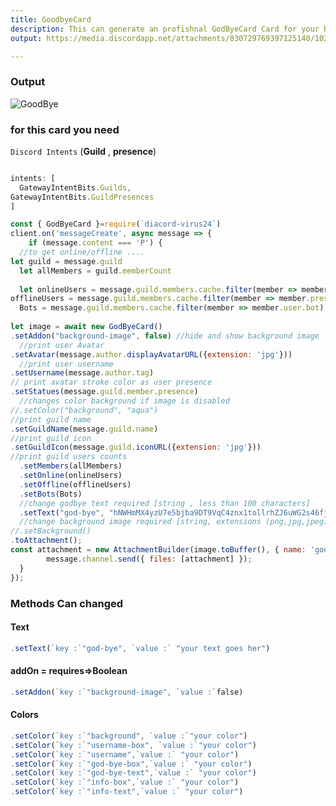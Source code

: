 ```yaml
---
title: GoodbyeCard
description: This can generate an profishnal GodByeCard Card for your Bot 
output: https://media.discordapp.net/attachments/830729769397125140/1025165521018175528/welcome.png

---
```



### Output
![GoodBye](https://media.discordapp.net/attachments/830729769397125140/1025165521018175528/welcome.png)


### for this card you need 
`Discord Intents` (__Guild__ , __presence__)
```js

intents: [
  GatewayIntentBits.Guilds,
GatewayIntentBits.GuildPresences
]
  ```

```js
const { GodByeCard }=require(`diacord-virus24`)
client.on('messageCreate', async message => {
	if (message.content === 'P') {
  //to get online/offline ....
let guild = message.guild
  let allMembers = guild.memberCount
 
  let onlineUsers = message.guild.members.cache.filter(member => member.presence === "online").size,
offlineUsers = message.guild.members.cache.filter(member => member.presence  ===  "offline").size,
  Bots = message.guild.members.cache.filter(member => member.user.bot).size
      
let image = await new GodByeCard()
.setAddon("background-image", false) //hide and show background image 
  //print user Avatar 
.setAvatar(message.author.displayAvatarURL({extension: 'jpg'})) 
  //print user username
.setUsername(message.author.tag)
// print avatar stroke color as user presence
.setStatues(message.guild.member.presence) 
  //changes color background if image is disabled
//.setColor("background", "aqua")
//print guild name
.setGuildName(message.guild.name)
//print guild icon
.setGuildIcon(message.guild.iconURL({extension: 'jpg'}))
//print guild users counts
  .setMembers(allMembers)
  .setOnline(onlineUsers)
  .setOffline(offlineUsers)
  .setBots(Bots)
  //change godbye text required [string , less than 100 characters]
  .setText("god-bye", "hNWHmMX4yzU7e5bjba9DT9VqC4znx1tollrhZJ6uWG2s46fjAPiPUh \n dzCEl9S9KJCnqr8UeWKEOquMJppnEspq7bGYgSq4rtrdPLgsgsggsgshsgs") 
  //change background image required [string, extensions (png,jpg,jpeg)]
//.setBackground()
.toAttachment();
const attachment = new AttachmentBuilder(image.toBuffer(), { name: 'goodbye.png' });
		message.channel.send({ files: [attachment] });
  }
});
```
### Methods Can changed 
  #### Text 
  
  ```js
  .setText(`key :`"god-bye", `value :` "your text goes her")
  ```
  #### addOn = requires=>Boolean
```js
.setAddon(`key :`"background-image", `value :`false)
```
 #### Colors 
 
```js
.setColor(`key :`"background", `value :`"your color")
.setColor(`key :`"username-box", `value :`"your color")
.setColor(`key :`"username",`value :` "your color")
.setColor(`key :`"god-bye-box",`value :` "your color")
.setColor(`key :`"god-bye-text",`value :` "your color")
.setColor(`key :`"info-box",`value :` "your color")
.setColor(`key :`"info-text",`value :` "your color")

```